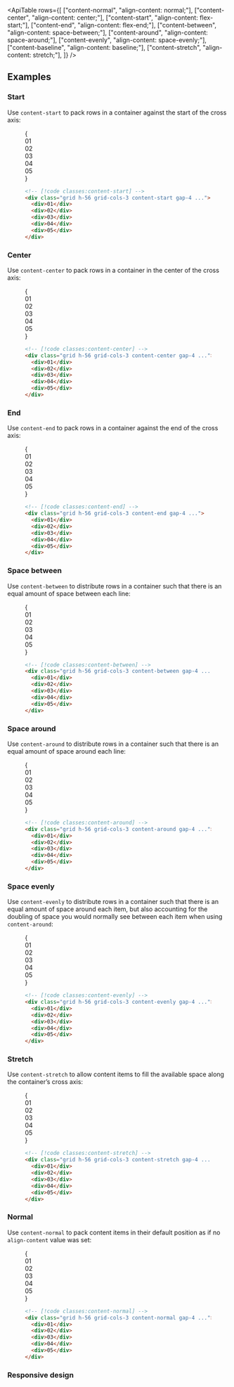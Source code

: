 

<ApiTable
  rows={[
    ["content-normal", "align-content: normal;"],
    ["content-center", "align-content: center;"],
    ["content-start", "align-content: flex-start;"],
    ["content-end", "align-content: flex-end;"],
    ["content-between", "align-content: space-between;"],
    ["content-around", "align-content: space-around;"],
    ["content-evenly", "align-content: space-evenly;"],
    ["content-baseline", "align-content: baseline;"],
    ["content-stretch", "align-content: stretch;"],
  ]}
/>

## Examples

### Start

Use `content-start` to pack rows in a container against the start of the cross axis:

<Figure>

<Example>
  {
    <div className="grid h-56 grid-cols-1">
      <Stripes border className="col-start-1 row-start-1 rounded-lg" />
      <div className="col-start-1 row-start-1 grid grid-cols-3 content-start gap-4 rounded-lg text-center font-mono text-sm leading-6 font-bold text-white">
        <div className="rounded-lg bg-purple-500 p-4">01</div>
        <div className="rounded-lg bg-purple-500 p-4">02</div>
        <div className="rounded-lg bg-purple-500 p-4">03</div>
        <div className="rounded-lg bg-purple-500 p-4">04</div>
        <div className="rounded-lg bg-purple-500 p-4">05</div>
      </div>
    </div>
  }
</Example>

```html
<!-- [!code classes:content-start] -->
<div class="grid h-56 grid-cols-3 content-start gap-4 ...">
  <div>01</div>
  <div>02</div>
  <div>03</div>
  <div>04</div>
  <div>05</div>
</div>
```

</Figure>

### Center

Use `content-center` to pack rows in a container in the center of the cross axis:

<Figure>

<Example>
  {
    <div className="grid h-56 grid-cols-1">
      <Stripes border className="col-start-1 row-start-1 rounded-lg" />
      <div className="col-start-1 row-start-1 grid h-56 w-full grid-cols-3 content-center gap-4 rounded-lg text-center font-mono text-sm leading-6 font-bold text-white">
        <div className="rounded-lg bg-sky-500 p-4">01</div>
        <div className="rounded-lg bg-sky-500 p-4">02</div>
        <div className="rounded-lg bg-sky-500 p-4">03</div>
        <div className="rounded-lg bg-sky-500 p-4">04</div>
        <div className="rounded-lg bg-sky-500 p-4">05</div>
      </div>
    </div>
  }
</Example>

```html
<!-- [!code classes:content-center] -->
<div class="grid h-56 grid-cols-3 content-center gap-4 ...">
  <div>01</div>
  <div>02</div>
  <div>03</div>
  <div>04</div>
  <div>05</div>
</div>
```

</Figure>

### End

Use `content-end` to pack rows in a container against the end of the cross axis:

<Figure>

<Example>
  {
    <div className="grid h-56 grid-cols-1">
      <Stripes border className="col-start-1 row-start-1 rounded-lg" />
      <div className="col-start-1 row-start-1 grid h-56 w-full grid-cols-3 content-end gap-4 rounded-lg text-center font-mono text-sm leading-6 font-bold text-white">
        <div className="rounded-lg bg-pink-500 p-4">01</div>
        <div className="rounded-lg bg-pink-500 p-4">02</div>
        <div className="rounded-lg bg-pink-500 p-4">03</div>
        <div className="rounded-lg bg-pink-500 p-4">04</div>
        <div className="rounded-lg bg-pink-500 p-4">05</div>
      </div>
    </div>
  }
</Example>

```html
<!-- [!code classes:content-end] -->
<div class="grid h-56 grid-cols-3 content-end gap-4 ...">
  <div>01</div>
  <div>02</div>
  <div>03</div>
  <div>04</div>
  <div>05</div>
</div>
```

</Figure>

### Space between

Use `content-between` to distribute rows in a container such that there is an equal amount of space between each line:

<Figure>

<Example>
  {
    <div className="grid h-56 grid-cols-1">
      <Stripes border className="col-start-1 row-start-1 rounded-lg" />
      <div className="col-start-1 row-start-1 grid h-56 w-full grid-cols-3 content-between gap-4 rounded-lg text-center font-mono text-sm leading-6 font-bold text-white">
        <div className="rounded-lg bg-violet-500 p-4">01</div>
        <div className="rounded-lg bg-violet-500 p-4">02</div>
        <div className="rounded-lg bg-violet-500 p-4">03</div>
        <div className="rounded-lg bg-violet-500 p-4">04</div>
        <div className="rounded-lg bg-violet-500 p-4">05</div>
      </div>
    </div>
  }
</Example>

```html
<!-- [!code classes:content-between] -->
<div class="grid h-56 grid-cols-3 content-between gap-4 ...">
  <div>01</div>
  <div>02</div>
  <div>03</div>
  <div>04</div>
  <div>05</div>
</div>
```

</Figure>

### Space around

Use `content-around` to distribute rows in a container such that there is an equal amount of space around each line:

<Figure>

<Example>
  {
    <div className="grid h-56 grid-cols-1">
      <Stripes border className="col-start-1 row-start-1 rounded-lg" />
      <div className="col-start-1 row-start-1 grid h-56 w-full grid-cols-3 content-around gap-x-4 rounded-lg text-center font-mono text-sm leading-6 font-bold text-white">
        <div className="rounded-lg bg-blue-500 p-4">01</div>
        <div className="rounded-lg bg-blue-500 p-4">02</div>
        <div className="rounded-lg bg-blue-500 p-4">03</div>
        <div className="rounded-lg bg-blue-500 p-4">04</div>
        <div className="rounded-lg bg-blue-500 p-4">05</div>
      </div>
    </div>
  }
</Example>

```html
<!-- [!code classes:content-around] -->
<div class="grid h-56 grid-cols-3 content-around gap-4 ...">
  <div>01</div>
  <div>02</div>
  <div>03</div>
  <div>04</div>
  <div>05</div>
</div>
```

</Figure>

### Space evenly

Use `content-evenly` to distribute rows in a container such that there is an equal amount of space around each item, but also accounting for the doubling of space you would normally see between each item when using `content-around`:

<Figure>

<Example>
  {
    <div className="grid h-56 grid-cols-1">
      <Stripes border className="col-start-1 row-start-1 rounded-lg" />
      <div className="col-start-1 row-start-1 grid h-56 w-full grid-cols-3 content-evenly gap-x-4 rounded-lg text-center font-mono text-sm leading-6 font-bold text-white">
        <div className="rounded-lg bg-indigo-500 p-4">01</div>
        <div className="rounded-lg bg-indigo-500 p-4">02</div>
        <div className="rounded-lg bg-indigo-500 p-4">03</div>
        <div className="rounded-lg bg-indigo-500 p-4">04</div>
        <div className="rounded-lg bg-indigo-500 p-4">05</div>
      </div>
    </div>
  }
</Example>

```html
<!-- [!code classes:content-evenly] -->
<div class="grid h-56 grid-cols-3 content-evenly gap-4 ...">
  <div>01</div>
  <div>02</div>
  <div>03</div>
  <div>04</div>
  <div>05</div>
</div>
```

</Figure>

### Stretch

Use `content-stretch` to allow content items to fill the available space along the container’s cross axis:

<Figure>

<Example>
  {
    <div className="grid h-56 grid-cols-1">
      <Stripes border className="col-start-1 row-start-1 rounded-lg" />
      <div className="col-start-1 row-start-1 grid h-56 w-full grid-cols-3 content-stretch gap-4 rounded-lg text-center font-mono text-sm leading-6 font-bold text-white">
        <div className="flex items-center justify-center rounded-lg bg-fuchsia-500 p-4">01</div>
        <div className="flex items-center justify-center rounded-lg bg-fuchsia-500 p-4">02</div>
        <div className="flex items-center justify-center rounded-lg bg-fuchsia-500 p-4">03</div>
        <div className="flex items-center justify-center rounded-lg bg-fuchsia-500 p-4">04</div>
        <div className="flex items-center justify-center rounded-lg bg-fuchsia-500 p-4">05</div>
      </div>
    </div>
  }
</Example>

```html
<!-- [!code classes:content-stretch] -->
<div class="grid h-56 grid-cols-3 content-stretch gap-4 ...">
  <div>01</div>
  <div>02</div>
  <div>03</div>
  <div>04</div>
  <div>05</div>
</div>
```

</Figure>

### Normal

Use `content-normal` to pack content items in their default position as if no `align-content` value was set:

<Figure>

<Example>
  {
    <div className="grid h-56 grid-cols-1">
      <Stripes border className="col-start-1 row-start-1 rounded-lg" />
      <div className="col-start-1 row-start-1 grid h-56 w-full grid-cols-3 gap-4 rounded-lg text-center font-mono text-sm leading-6 font-bold text-white">
        <div className="flex items-center justify-center rounded-lg bg-indigo-500 p-4">01</div>
        <div className="flex items-center justify-center rounded-lg bg-indigo-500 p-4">02</div>
        <div className="flex items-center justify-center rounded-lg bg-indigo-500 p-4">03</div>
        <div className="flex items-center justify-center rounded-lg bg-indigo-500 p-4">04</div>
        <div className="flex items-center justify-center rounded-lg bg-indigo-500 p-4">05</div>
      </div>
    </div>
  }
</Example>

```html
<!-- [!code classes:content-normal] -->
<div class="grid h-56 grid-cols-3 content-normal gap-4 ...">
  <div>01</div>
  <div>02</div>
  <div>03</div>
  <div>04</div>
  <div>05</div>
</div>
```

</Figure>

### Responsive design

<ResponsiveDesign property="align-content" defaultClass="grid content-start" featuredClass="content-around" />
